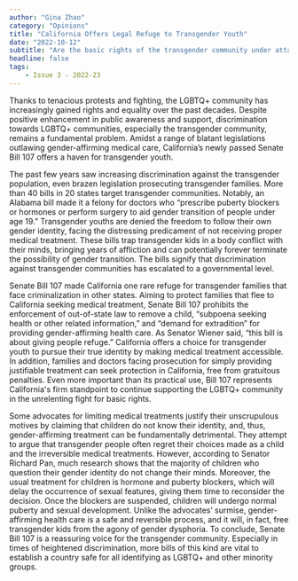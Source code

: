 ```yaml
---
author: "Gina Zhao"
category: "Opinions"
title: "California Offers Legal Refuge to Transgender Youth"
date: "2022-10-12"
subtitle: "Are the basic rights of the transgender community under attack?"
headline: false
tags:
    - Issue 3 - 2022-23
---
```


Thanks to tenacious protests and fighting, the LGBTQ+ community has increasingly gained rights and equality over the past decades. Despite positive enhancement in public awareness and support, discrimination towards LGBTQ+ communities, especially the transgender community, remains a fundamental problem. Amidst a range of blatant legislations outlawing gender-affirming medical care, California’s newly passed Senate Bill 107 offers a haven for transgender youth.

The past few years saw increasing discrimination against the transgender population, even brazen legislation prosecuting transgender families. More than 40 bills in 20 states target transgender communities. Notably, an Alabama bill made it a felony for doctors who “prescribe puberty blockers or hormones or perform surgery to aid gender transition of people under age 19.” Transgender youths are denied the freedom to follow their own gender identity, facing the distressing predicament of not receiving proper medical treatment. These bills trap transgender kids in a body conflict with their minds, bringing years of affliction and can potentially forever terminate the possibility of gender transition. The bills signify that discrimination against transgender communities has escalated to a governmental level.

Senate Bill 107 made California one rare refuge for transgender families that face criminalization in other states. Aiming to protect families that flee to California seeking medical treatment, Senate Bill 107 prohibits the enforcement of out-of-state law to remove a child, “subpoena seeking health or other related information,” and “demand for extradition” for providing gender-affirming health care. As Senator Wiener said, “this bill is about giving people refuge.” California offers a choice for transgender youth to pursue their true identity by making medical treatment accessible. In addition, families and doctors facing prosecution for simply providing justifiable treatment can seek protection in California, free from gratuitous penalties. Even more important than its practical use, Bill 107 represents California's firm standpoint to continue supporting the LGBTQ+ community in the unrelenting fight for basic rights.

Some advocates for limiting medical treatments justify their unscrupulous motives by claiming that children do not know their identity, and, thus, gender-affirming treatment can be fundamentally detrimental. They attempt to argue that transgender people often regret their choices made as a child and the irreversible medical treatments. However, according to Senator Richard Pan, much research shows that the majority of children who question their gender identity do not change their minds. Moreover, the usual treatment for children is hormone and puberty blockers, which will delay the occurrence of sexual features, giving them time to reconsider the decision. Once the blockers are suspended, children will undergo normal puberty and sexual development. Unlike the advocates’ surmise, gender-affirming health care is a safe and reversible process, and it will, in fact, free transgender kids from the agony of gender dysphoria. To conclude, Senate Bill 107 is a reassuring voice for the transgender community. Especially in times of heightened discrimination, more bills of this kind are vital to establish a country safe for all identifying as LGBTQ+ and other minority groups.
